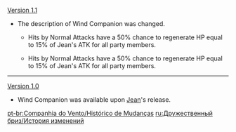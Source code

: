{{Change History/Header}}
[[Version 1.1]]
*The description of Wind Companion was changed.
**{{Color|Old description:}} Hits by Normal Attacks have a 50% chance to regenerate HP equal to 15% of Jean's ATK for all party members.
**{{Color|New description:}} Hits by {{Highlight|Jean's}} Normal Attacks have a 50% chance to regenerate HP equal to 15% of Jean's ATK for all party members.
----
[[Version 1.0]]
*Wind Companion was available upon [[Jean]]'s release.
<noinclude>


[[pt-br:Companhia do Vento/Histórico de Mudanças]]
[[ru:Дружественный бриз/История изменений]]
</noinclude>